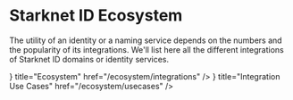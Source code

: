 
# Starknet ID Ecosystem

The utility of an identity or a naming service depends on the numbers and the popularity of its integrations. We'll list here all the different integrations of Starknet ID domains or identity services.

<Cards>
  <Card
    icon={<GlobeIcon />}
    title="Ecosystem"
    href="/ecosystem/integrations"
  />
   <Card
    icon={<GlobeIcon />}
    title="Integration Use Cases"
    href="/ecosystem/usecases"
  />
</Cards>